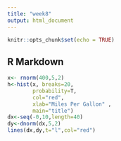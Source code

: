 ```yaml
---
title: "week8"
output: html_document
---
```


```r
knitr::opts_chunk$set(echo = TRUE)
```

## R Markdown


```r
x<- rnorm(400,5,2)
h<-hist(x, breaks=20,
        probability=T,
        col="red",
        xlab="Miles Per Gallon" ,
        main="title")
dx<-seq(-0,10,length=40)
dy<-dnorm(dx,5,2)
lines(dx,dy,t="l",col="red")
```
